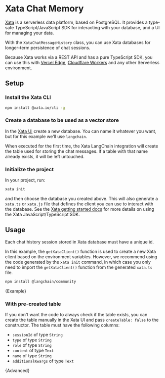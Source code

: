 # Xata Chat Memory

[Xata](https://xata.io) is a serverless data platform, based on PostgreSQL. It provides a type-safe TypeScript/JavaScript SDK for interacting with your database, and a
UI for managing your data.

With the `XataChatMessageHistory` class, you can use Xata databases for longer-term persistence of chat sessions.

Because Xata works via a REST API and has a pure TypeScript SDK, you can use this with [Vercel Edge](https://vercel.com/docs/concepts/functions/edge-functions/edge-runtime), [Cloudflare Workers](https://developers.cloudflare.com/workers/) and any other Serverless environment.

## Setup

### Install the Xata CLI

```bash
npm install @xata.io/cli -g
```

### Create a database to be used as a vector store

In the [Xata UI](https://app.xata.io) create a new database. You can name it whatever you want, but for this example we'll use `langchain`.

When executed for the first time, the Xata LangChain integration will create the table used for storing the chat messages. If a table with that name already exists, it will be left untouched.

### Initialize the project

In your project, run:

```bash
xata init
```

and then choose the database you created above. This will also generate a `xata.ts` or `xata.js` file that defines the client you can use to interact with the database. See the [Xata getting started docs](https://xata.io/docs/getting-started/installation) for more details on using the Xata JavaScript/TypeScript SDK.

## Usage


Each chat history session stored in Xata database must have a unique id.

In this example, the `getXataClient()` function is used to create a new Xata client based on the environment variables. However, we recommend using the code generated by the `xata init` command, in which case you only need to import the `getXataClient()` function from the generated `xata.ts` file.


<IntegrationInstallTooltip></IntegrationInstallTooltip>

```bash npm2yarn
npm install @langchain/community
```


<CodeBlock language="typescript">{Example}</CodeBlock>

### With pre-created table

If you don't want the code to always check if the table exists, you can create the table manually in the Xata UI and pass `createTable: false` to the constructor. The table must have the following columns:

- `sessionId` of type `String`
- `type` of type `String`
- `role` of type `String`
- `content` of type `Text`
- `name` of type `String`
- `additionalKwargs` of type `Text`


<CodeBlock language="typescript">{Advanced}</CodeBlock>
